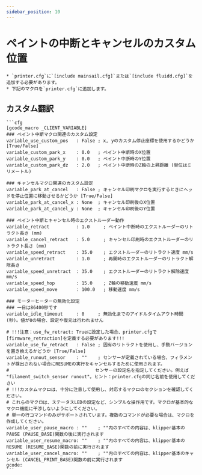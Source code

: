 ```yaml
---
sidebar_position: 10
---
```


# ペイントの中断とキャンセルのカスタム位置

    * `printer.cfg`に`[include mainsail.cfg]`または`[include fluidd.cfg]`を追加する必要があります。
    * 下記のマクロを`printer.cfg`に追加します。

## カスタム翻訳

    ```cfg
    [gcode_macro _CLIENT_VARIABLE]
    ### ペイント中断マクロ関連のカスタム設定
    variable_use_custom_pos   : False ; x, yのカスタム停止座標を使用するかどうか [True/False]
    variable_custom_park_x    : 0.0   ; ペイント中断時のX位置
    variable_custom_park_y    : 0.0   ; ペイント中断時のY位置
    variable_custom_park_dz   : 2.0   ; ペイント中断時のZ軸の上昇距離 (単位はミリメートル)

    ### キャンセルマクロ関連のカスタム設定
    variable_park_at_cancel   : False ; キャンセル印刷マクロを実行するときにヘッドを停止位置に移動させるかどうか [True/False]
    variable_park_at_cancel_x : None  ; キャンセル印刷後のX位置
    variable_park_at_cancel_y : None  ; キャンセル印刷後のY位置

    ### ペイント中断とキャンセル時のエクストルーダー動作
    variable_retract          : 1.0     ; ペイント中断時のエクストルーダーのリトラクト長さ (mm)
    variable_cancel_retract   : 5.0     ; キャンセル印刷時のエクストルーダーのリトラクト長さ (mm)
    variable_speed_retract    : 35.0    ; エクストルーダーのリトラクト速度 mm/s
    variable_unretract        : 1.0     ; 再開時のエクストルーダーのリトラクト解除長さ
    variable_speed_unretract  : 35.0    ; エクストルーダーのリトラクト解除速度 mm/s
    variable_speed_hop        : 15.0    ; Z軸の移動速度 mm/s
    variable_speed_move       : 100.0   ; 移動速度 mm/s

    ### モーターヒーターの無効化設定
    ### 一日は86400秒です
    variable_idle_timeout     : 0     ; 無効化までのアイドルタイムアウト時間 (秒)。値が0の場合、設定や復元は行われません

    # !!!注意：use_fw_retract: Trueに設定した場合、printer.cfgで[firmware_retraction]を定義する必要があります!!!
    variable_use_fw_retract   : False ; 固有のリトラクトを使用し、手動バージョンを置き換えるかどうか [True/False]
    variable_runout_sensor    : ""    ; センサーが定義されている場合、フィラメントが検出されない場合にRESUMEの実行をキャンセルするために使用されます。
    #                                センサーの設定名を指定してください。例えば "filament_switch_sensor runout"。ヒント：printer.cfgの同じ名前を使用してください
    # !!!カスタムマクロは、十分に注意して使用し、対応するマクロのセクションを確認してください。
    # これらのマクロは、ステータスLEDの設定など、シンプルな操作用です。マクロが基本的なマクロ機能に干渉しないようにしてください。
    # 単一の行コマンドのみがサポートされています。複数のコマンドが必要な場合は、マクロを作成してください。
    variable_user_pause_macro : ""    ; ""内のすべての内容は、klipper基本のPAUSE (PAUSE_BASE)関数の後に実行されます
    variable_user_resume_macro: ""    ; ""内のすべての内容は、klipper基本のRESUME (RESUME_BASE)関数の前に実行されます
    variable_user_cancel_macro: ""    ; ""内のすべての内容は、klipper基本のキャンセル (CANCEL_PRINT_BASE)関数の前に実行されます
    gcode:
    ```